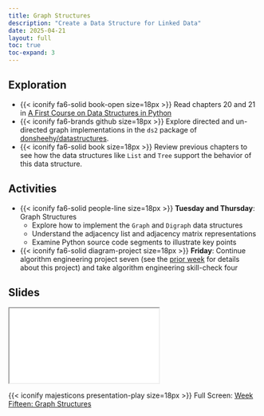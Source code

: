 ```yaml
---
title: Graph Structures
description: "Create a Data Structure for Linked Data"
date: 2025-04-21
layout: full
toc: true
toc-expand: 3
---
```


## Exploration

- {{< iconify fa6-solid book-open size=18px >}} Read chapters 20 and 21 in [A
First Course on Data Structures in
Python](https://donsheehy.github.io/datastructures/)
- {{< iconify fa6-brands github size=18px >}} Explore directed and un-directed
graph implementations in the `ds2` package of
[donsheehy/datastructures](https://github.com/donsheehy/datastructures/).
- {{< iconify fa6-solid book size=18px >}} Review previous chapters to see how
the data structures like `List` and `Tree` support the behavior of this data
structure.

## Activities

- {{< iconify fa6-solid people-line size=18px >}} **Tuesday and Thursday**:
Graph Structures
  - Explore how to implement the `Graph` and `Digraph` data structures
  - Understand the adjacency list and adjacency matrix representations
  - Examine Python source code segments to illustrate key points
- {{< iconify fa6-solid diagram-project size=18px >}} **Friday**: Continue
algorithm engineering project seven (see the [prior week](../weekfourteen/) for
details about this project) and take algorithm engineering skill-check four

## Slides

```{=html}
<iframe class="slide-deck" src="../../slides/weekfifteen/"></iframe>
```

{{< iconify majesticons presentation-play size=18px >}} Full Screen: [Week
Fifteen: Graph Structures](../../slides/weekfifteen/)
